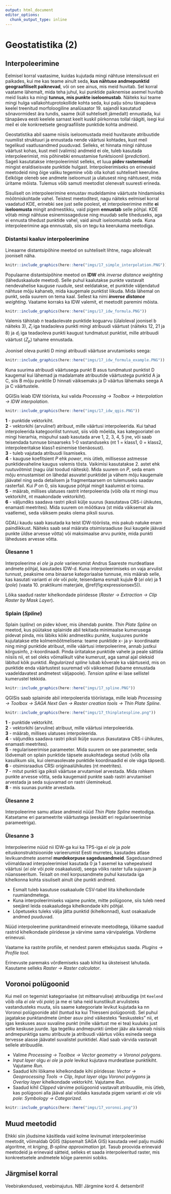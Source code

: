 ```yaml
---
output: html_document
editor_options: 
  chunk_output_type: inline
---
```

# Geostatistika (2) {#geostatistika2}


## Interpoleerimine

Eelmisel korral vaatasime, kuidas kujutada mingi nähtuse intensiivsust eri paikades, kui me kas teame ainult seda, **kus nähtuse andmepunktid geograafiliselt paiknevad**, või on see ainus, mis meid huvitab. Sel korral vaatame lähemalt, mida teha juhul, kui punktide paiknemise asemel huvitab meid lisaks ka mingi **tunnus, mis punkte iseloomustab**. Näiteks kui teame mingi hulga vallakohtuprotokollide kohta seda, kui palju sõnu tänapäeva keelel treenitud morfoloogiline analüsaator 19. sajandil kasutatud sõnavormidest ära tundis, saame (küll suhteliselt jämedalt) ennustada, kui tänapäeva eesti keelele sarnast keelt kuskil piirkonnas tollal räägiti, isegi kui meil ei ole konkreetsete geograafiliste punktide kohta andmeid.

<!-- temperatuur:
E, T, K keskmine õhutemperatuur
E, T, K õhutemperatuur mingil kellaajal
E, T, K, N 20, 25, 30, 35? kraadi-->
<!-- "kõnelema", "rääkima", "tarvis", "vaja" külad ja kaaluks andmepunktide arv kuskilt külast-->
<!-- ei räägi tegelikult punktandmetest, vaid aladest, punktandmed lihtsustavad -->

Geostatistika abil saame niisiis iseloomustada meid huvitavate atribuutide ruumilist struktuuri ja ennustada nende väärtusi kohtades, kust meil tegelikud vaatlusandmed puuduvad. Selleks, et hinnata mingi nähtuse väärtust kohas, kust meil (valimis) andmeid ei ole, tuleb kasutada interpoleerimist, mis põhinebki ennustamise funktsioonil (*prediction*).  
Sageli kasutatakse interpoleerimist selleks, et luua **pidev rastermudel** mingist eraldiseisvate punktide hulgast. Interpoleerimiseks on erinevaid meetodeid ning õige valiku tegemine võib olla kohati suhteliselt keeruline. Eelkõige oleneb see andmete iseloomust ja ulatusest ning nähtusest, mida üritame mõista. Tulemus võib samuti meetodist olenevalt suuresti erineda.  

Sisuliselt on interpoleerimine ennustav mudeldamine väärtuste hindamiseks mõõtmiskohtade vahel. Teistest meetoditest, nagu näiteks eelmisel korral vaadatud KDE, erinebki see just selle poolest, et interpoleerimine mitte **ei iseloomusta** mingit andmestikku, vaid pigem **ennustab** selle põhjal. KDE võtab mingi nähtuse esinemissageduse ning muudab selle tiheduseks, aga ei ennusta tihedust punktide vahel, vaid ainult iseloomustab seda. Kuna interpoleerimine aga ennnustab, siis on tegu ka keerukama meetodiga. 


### Distantsi kaaluv interpoleerimine

Lineaarne distantsipõhine meetod on suhteliselt lihtne, nagu allolevalt jooniselt näha.   

```r
knitr::include_graphics(here::here("imgs/17_simple_interpolation.PNG"))
```

Populaarne distantsipõhine meetod on **IDW** ehk *inverse distance weighting* (läheduskaalude meetod). Selle puhul kaalutakse punkte vastavalt nendevahelise kauguse ruudule, sest eeldatakse, et punktide väljendatud nähtuse mõju kahaneb, mida kaugemale punktist liikuda. Mida lähemal on punkt, seda suurem on tema kaal. Sellest ka nimi *__inverse distance__ weighting*. Vaatame korraks ka IDW valemit, et meetodit paremini mõista. 

```r
knitr::include_graphics(here::here("imgs/17_idw_formula.PNG"))
```

Valemis tähistab *n* teadaolevate punktide koguarvu (ülaloleval joonisel b näiteks 3), *Z~i~* iga teadaoleva punkti mingi atribuudi väärtust (näiteks 12, 21 ja 8) ja *d~i~* iga teadaoleva punkti kaugust tundmatust punktist, mille atribuudi väärtust (*Z~p~*) tahame ennustada.  

Joonisel oleva punkti D mingi atribuudi väärtuse arvutamiseks seega:  

```r
knitr::include_graphics(here::here("imgs/17_idw_formula_example.PNG"))
```

Kuna suurima atribuudi väärtusega punkt B asus tundmatust punktist D kaugemal kui lähemad ja madalamate atribuutide väärtustega punktid A ja C, siis B mõju punktile D hinnati väiksemaks ja D väärtus lähemaks seega A ja C väärtustele.   

QGISis leiab IDW tööriista, kui valida *Processing → Toolbox → Interpolation → IDW interpolation*.  

```r
knitr::include_graphics(here::here("imgs/17_idw_qgis.PNG"))
```

**1** - punktide vektorkiht.  
**2** - vektorkihi (arvuline!) atribuut, mille väärtusi interpoleerida. Kui tahad interpoleerida kategoorilist tunnust, siis võib mõelda, kas kategooriatel on mingi hierarhia, mispuhul saab kasutada arve 1, 2, 3, 4, 5 jne, või saab teisendada tunnuse binaarseks 1-0 vastanduseks (nt 1 = klass1, 0 = klass2, interpoleeritakse klass1 esinemise tõenäosust).   
**3** - tuleb vajutada atribuudi lisamiseks.  
**4** - kauguse koefitsient *P* ehk *power*, mis ütleb, millisesse astmesse punktidevaheline kaugus valemis tõsta. Vaikimisi kasutatakse 2. astet ehk ruutuvõtmist (nagu ülal toodud näiteski). Mida suurem on *P*, seda enam mõju ennustamisel on lähedal asuvatel punktidel ja vähem mõju kaugemale jäävatel ning seda detailsem ja fragmentaarsem on tulemuseks saadav rasterfail. Kui *P* on 0, siis kauguse põhjal mingit kaalumist ei toimu.    
**5** - määrab, millises ulatuses rastrit interpoleerida (võib olla nt mingi muu vektorkiht, nt maakondade vektorkiht).  
**6** - väljundiks saadava rastri piksli külje suurus (kasutatava CRS-i ühikutes, enamasti meetrites). Mida suurem on mõõtkava (st mida väiksemat ala vaatleme), seda väiksem peaks olema piksli suurus.   

GDALi kaudu saab kasutada ka teist IDW-tööriista, mis pakub natuke enam paindlikkust. Näiteks saab seal määrata otsimisraadiuse (kui kaugele jäävaid punkte üldse arvesse võtta) või maksimaalse arvu punkte, mida punkti läheduses arvesse võtta.

<!-- IDW number of nearest points, search radius-->

### Ülesanne 1

Interpoleerime *ei ole* ja *pole* varieerumist Andrus Saareste murdeatlase andmete põhjal, kasutades IDW-d. Kuna interpoleerimiseks on vaja arvulist tunnust, peaksime oma binaarse kategoriaalse tunnuse, mis määrab selle, kas kasutati varianti *ei ole* või *pole*, teisendama esmalt kujule **0** (*ei ole*) ja **1** (*pole*) (vaata 10. praktikumi materjale, \@ref(fig:expressionsex5)).  

Lõika saadud raster kihelkondade piiridesse (*Raster → Extraction → Clip Raster by Mask Layer*).  


### Splain (*Spline*)

Splain (*spline*) on pidev kõver, mis ühendab punkte. *Thin Plate Spline* on meetod, kus püütakse splainide abil tekitada minimaalse kumerusega pidevat pinda, mis läbiks kõiki andmestiku punkte, kusjuures punkte kujutatakse ette kolmemõõtmelisena: teame punktide x- ja y- koordinaate ning mingi punktide atribuut, mille väärtusi interpoleerime, annab justkui kõrgusinfo, z-koordinaadi. Pinda üritatakse punktide vahele ja peale sättida niisiis nii, et sel oleks võimalikult vähe kumerust, aga samal ajal oleksid läbitud kõik punktid. *Regularized spline* lubab kõverale ka väärtuseid, mis on punktide enda väärtustest suuremad või väiksemad (lubame ennustada vaadeldavatest andmetest väljapoole). *Tension spline* ei lase sellistel kumerustel tekkida. 

<!--The name "Thin Plate" comes from the fact that a TPS more or less simulates how a thin metal plate would behave if it was forced through the same control points. -->

```r
knitr::include_graphics(here::here("imgs/17_spline.PNG"))
```

<!-- Andmepunktide kaalumine-->


QGISis saab splainide abil interpoleerida tööriistaga, mille leiab *Processing → Toolbox → SAGA Next Gen → Raster creation tools → Thin Plate Spline*.  

```r
knitr::include_graphics(here::here("imgs/17_thinplatespline.png"))
```

**1** - punktide vektorkiht.  
**2** - vektorkihi (arvuline) atribuut, mille väärtusi interpoleerida.  
**3** - määrab, millises ulatuses interpoleerida.  
**4** - väljundiks saadava rastri piksli lkülje suurus (kasutatava CRS-i ühikutes, enamasti meetrites).  
**5** - regulariseerimise parameeter. Mida suurem on see parameeter, seda lõdvemalt on splain punktide täpsete asukohtadega seotud (võib olla kasulikum siis, kui olemasolevate punktide koordinaadid ei ole väga täpsed).  
**6** - otsimisraadius CRSi originaalühikutes (nt meetrites).  
**7** - mitut punkti iga piksli väärtuse arvutamisel arvestada. Mida rohkem punkte arvesse võtta, seda kaugemaid punkte saab rastri arvutamisel arvestada ja seda sujuvamad on rastri üleminekud.  
**8** - mis suunas punkte arvestada.  



### Ülesanne 2

Interpoleerime samu atlase andmeid nüüd *Thin Plate Spline* meetodiga. Katsetame eri parameetrite väärtustega (eeskätt eri regulariseerimise parameetriga).  


### Ülesanne 3

Interpoleerime nüüd nii IDW-ga kui ka TPS-iga *ei ole* ja *pole* eituskonstruktsioonide varieerumist Eesti murretes, kasutades atlase levikuandmete asemel **murdekorpuse sagedusandmeid**. Sagedusandmed võimaldavad interpoleerimisel kasutada 0 ja 1 asemel ka vahepealseid väärtusi (*ei ole* või *pole* osakaalusid), seega võiks raster tulla sujuvam ja nüansseeritum. Teisalt on meil korpusandmete puhul kasutada iga kihelkonna kohta sisuliselt ainult ühe punkti andmed.   

- Esmalt tuleb kasutuse osakaalude CSV-tabel liita kihelkondade ruumiandmetega.  
- Kuna interpoleerimiseks vajame punkte, mitte polügoone, siis tuleb need seejärel leida osakaaludega kihelkondade kihi põhjal.  
- Lõpetuseks tuleks välja jätta punktid (kihelkonnad), kust osakaalude andmed puuduvad.  

Nüüd interpoleerime punktandmeid erinevate meetoditega, lõikame saadud rastrid kihelkondade piiridesse ja värvime sama värvipaletiga. Võrdleme erinevusi.  


Vaatame ka rastrite profiile, et nendest parem ettekujutus saada. *Plugins → Profile tool*.

Erinevuste paremaks võrdlemiseks saab kihid ka üksteisest lahutada. Kasutame selleks *Raster → Raster calculator*. 


## Voronoi polügoonid

Kui meil on tegemist kategoriaalse (st mittearvulise) atribuudiga (nt `Keelend` võib olla *ei ole* või *pole*) ja me ei taha neid kunstlikult arvulisteks vastandusteks muuta, siis saame kategooriate levikut kujutada ka nn Voronoi polügoonide abil (tuntud ka kui Thiesseni polügoonid). Sel puhul jagatakse punktandmete ümber asuv pind väikesteks "keskusteks" nii, et igas keskuses asuv suvaline punkt (mille väärtust me ei tea) kuuluks just selle keskuse juurde. Iga tegeliku andmepunkti ümber jääv ala kannab niisiis andmepunktiga samu atribuute ja atribuudi väärtus võiks esineda seega tervesse alasse jäävatel suvalistel punktidel. Alad saab värvida vastavalt sellele atribuudile.   
 
- Valime *Processing → Toolbox → Vector geometry → Voronoi polygons*.  
- *Input layer* olgu *ei ole* ja *pole* levikut kujutava murdeatlase punktikiht. Vajutame *Run*.  
- Saadud kihi lõikame kihelkondade kihi piiridesse: *Vector → Geoprocessing Tools → Clip*, *Input layer* olgu *Voronoi polygons* ja *Overlay layer* kihelkondade vektorkiht. Vajutame *Run*.  
- Saadud kihil *Clipped* värvime polügoonid vastavalt atribuudile, mis ütleb, kas polügooni alla jääval alal võidaks kasutada pigem varianti *ei ole* või *pole*: *Symbology → Categorized*.  


```r
knitr::include_graphics(here::here("imgs/17_voronoi.png"))
```


## Muud meetodid  

Ehkki siin jõudsime käsitleda vaid kolme levinumat interpoleerimise meetodit, võimaldab QGIS (täpsemalt SAGA GIS) kasutada veel palju muidki algoritme, nt *kriging*, *B-spline approximation* jpt. Tasub proovida erinevaid meetodeid ja erinevaid sätteid, selleks et saada interpoleeritud raster, mis konkreetsetele andmetele kõige paremini sobiks.    


## Järgmisel korral

Veebirakendused, veebimajutus. NB! Järgmine kord 4. detsembril!   
